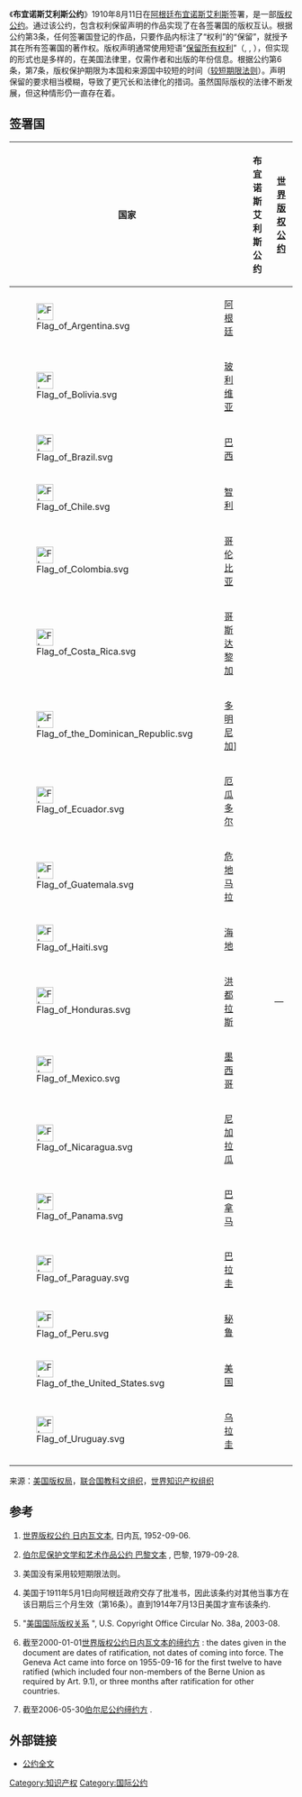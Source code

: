 {{Infobox treaty
| name                = 布宜诺斯艾利斯公约
| long_name           = 文学艺术版权公约
| image               = Buenos Aires Convention Signatories.png
| image_width         =
| caption             = {{legend|#007FFF|公约签署国}}
| type                = 多边
| date_drafted        =
| date_signed         = {{Start date|df=yes|1910|08|11}}
| location_signed     = [[阿根廷|阿根廷]][[布宜诺斯艾利斯|布宜诺斯艾利斯]]
| date_sealed         =
| date_effective      =
| condition_effective =
| date_expiration     =
| negotiators         =
| signatories         =
| parties             = 18
| ratifiers           =
| depositor           = 阿根廷共和国外交部
| language            =
| languages           = [[西班牙文|西班牙文]]、[[英文|英文]]、[[葡萄牙文|葡萄牙文]]、[[法文|法文]]
| wikisource          = en:Buenos Aires Convention
}}
《'''布宜诺斯艾利斯公约'''》1910年8月11日在[[阿根廷|阿根廷]][[布宜诺斯艾利斯|布宜诺斯艾利斯]]签署，是一部[[版权|版权]][[公约|公约]]。通过该公约，包含权利保留声明的作品实现了在各签署国的版权互认。根据公约第3条，任何签署国登记的作品，只要作品内标注了“权利”的“保留”，就授予其在所有签署国的著作权。版权声明通常使用短语“[[保留所有权利|保留所有权利]]”（{{lang-en|all rights reserved}}, {{lang-es|Todos los derechos reservados}}, {{lang-pt|Todos os direitos reservados}}），但实现的形式也是多样的，在美国法律里，仅需作者和出版的年份信息。根据公约第6条，第7条，版权保护期限为本国和来源国中较短的时间（[[较短期限法则|较短期限法则]]）。声明保留的要求相当模糊，导致了更冗长和法律化的措词。虽然国际版权的法律不断发展，但这种情形仍一直存在着。

<!--
The Convention is specifically retained by the [[Universal_Copyright_Convention|Universal Copyright Convention]] (UCC) of 6 September 1952 (Art. 18 Geneva Act),{{ref|UCC}} with the most recent formulation taking precedence in case of conflict. As the Buenos Aires Convention was not modified, the presence of a simple copyright notice was sufficient to ensure mutual recognition of copyright between countries which became parties to the UCC (which only [[Honduras|Honduras]] never did). As of {{Start date|df=yes|2000|08|23}}, all parties to the Buenos Aires Convention are also parties to the [[Berne_Convention_for_the_Protection_of_Literary_and_Artistic_Works|Berne Convention for the Protection of Literary and Artistic Works]], which provides for mutual recognition of copyright without any [[copyright_formalities|formalities]] (Art. 5.2 Berne).{{ref|Berne}}

The Buenos Aires Convention became a "special agreement" in the terms of Article 20 of the Berne Convention. It remains in force, notably for determining the source country of a work and hence the term of protection which is applicable in countries which apply the "rule of the shorter term":{{ref|shorterterm}} when a work is simultaneously published in a Convention State and a non-Convention State, the Convention State will be taken to be the source country regardless of the term of protection in the non-Convention State.
-->

==签署国==
{| class="wikitable"
|-
! colspan=2 | 国家
! 布宜诺斯艾利斯公约
! [[世界版权公约|世界版权公约]]
! [[伯尔尼保护文学和艺术作品公约|伯尔尼公约]]
|-
| [[Image:Flag_of_Argentina.svg|30px]]
| [[阿根廷|阿根廷]]
| {{Start date|df=yes|1950|04|19}}
| {{Start date|df=yes|1958|02|13}}
| {{Start date|df=yes|1967|06|10}}
|-
| [[Image:Flag_of_Bolivia.svg|30px]]
| [[玻利维亚|玻利维亚]]
| {{Start date|df=yes|1914|05|15}}
| {{Start date|df=yes|1990|03|22}}
| {{Start date|df=yes|1993|11|04}}
|-
| [[Image:Flag_of_Brazil.svg|30px]]
| [[巴西|巴西]]
| {{Start date|df=yes|1915|08|31}}
| {{Start date|df=yes|1960|01|13}}
| {{Start date|df=yes|1922|02|09}}
|-
| [[Image:Flag_of_Chile.svg|30px]]
| [[智利|智利]]
| {{Start date|df=yes|1955|06|14}}
| {{Start date|df=yes|1955|09|16}}
| {{Start date|df=yes|1970|06|05}}
|-
| [[Image:Flag_of_Colombia.svg|30px]]
| [[哥伦比亚|哥伦比亚]]
| {{Start date|df=yes|1936|12|23}}
| {{Start date|df=yes|1976|06|18}}
| {{Start date|df=yes|1988|03|07}}
|-
| [[Image:Flag_of_Costa_Rica.svg|30px]]
| [[哥斯达黎加|哥斯达黎加]]
| {{Start date|df=yes|1916|11|30}}
| {{Start date|df=yes|1955|09|16}}
| {{Start date|df=yes|1978|06|10}}
|-
| [[Image:Flag_of_the_Dominican_Republic.svg|30px]]
| [[多明尼加|多明尼加]]]
| {{Start date|df=yes|1912|10|31}}
| {{Start date|df=yes|1983|05|08}}
| {{Start date|df=yes|1997|12|24}}
|-
| [[Image:Flag_of_Ecuador.svg|30px]]
| [[厄瓜多尔|厄瓜多尔]]
| {{Start date|df=yes|1914|04|27}}
| {{Start date|df=yes|1957|06|05}}
| {{Start date|df=yes|1991|10|09}}
|-
| [[Image:Flag_of_Guatemala.svg|30px]]
| [[危地马拉|危地马拉]]
| {{Start date|df=yes|1913|03|28}}
| {{Start date|df=yes|1964|10|28}}
| {{Start date|df=yes|1997|01|11}}
|-
| [[Image:Flag_of_Haiti.svg|30px]]
| [[海地|海地]]
| {{Start date|df=yes|1919|11|27}}
| {{Start date|df=yes|1955|09|16}}
| {{Start date|df=yes|1996|01|11}}
|-
| [[Image:Flag_of_Honduras.svg|30px]]
| [[洪都拉斯|洪都拉斯]]
| {{Start date|df=yes|1914|04|27}}
| —
| {{Start date|df=yes|1990|01|25}}
|-
| [[Image:Flag_of_Mexico.svg|30px]]
| [[墨西哥|墨西哥]]
| {{Start date|df=yes|1964|04|24}}
| {{Start date|df=yes|1957|05|12}}
| {{Start date|df=yes|1967|06|11}}
|-
| [[Image:Flag_of_Nicaragua.svg|30px]]
| [[尼加拉瓜|尼加拉瓜]]
| {{Start date|df=yes|1913|12|15}}
| {{Start date|df=yes|1961|08|16}}
| {{Start date|df=yes|2000|08|23}}
|-
| [[Image:Flag_of_Panama.svg|30px]]
| [[巴拿马|巴拿马]]
| {{Start date|df=yes|1913|11|25}}
| {{Start date|df=yes|1962|10|17}}
| {{Start date|df=yes|1996|06|08}}
|-
| [[Image:Flag_of_Paraguay.svg|30px]]
| [[巴拉圭|巴拉圭]]
| {{Start date|df=yes|1917|09|20}}
| {{Start date|df=yes|1962|03|11}}
| {{Start date|df=yes|1992|01|02}}
|-
| [[Image:Flag_of_Peru.svg|30px]]
| [[秘鲁|秘鲁]]
| {{Start date|df=yes|1920|04|30}}
| {{Start date|df=yes|1963|10|16}}
| {{Start date|df=yes|1988|08|20}}
|-
| [[Image:Flag_of_the_United_States.svg|30px]]
| [[美国|美国]]
| {{Start date|df=yes|1911|08|01}}{{ref|Proclam}}
| {{Start date|df=yes|1955|09|16}}
| {{Start date|df=yes|1989|03|01}}
|-
| [[Image:Flag_of_Uruguay.svg|30px]]
| [[乌拉圭|乌拉圭]]
| {{Start date|df=yes|1919|05|11}}
| {{Start date|df=yes|1993|04|12}}
| {{Start date|df=yes|1967|07|10}}
|-
|}
来源：[[美国版权局|美国版权局]]{{ref|Circ38a}}，[[联合国教科文组织|联合国教科文组织]]{{ref|UCCParties}}，[[世界知识产权组织|世界知识产权组织]]{{ref|BerneParties}}

==参考==
#{{note|UCC}} [https://web.archive.org/web/20121125161930/http://ipmall.info/hosted_resources/lipa/copyrights/The%20Universal%20Copyright%20Convention%20_Geneva%20Text--September.pdf 世界版权公约 日内瓦文本], 日内瓦, 1952-09-06.
#{{note|Berne}} [http://www.wipo.int/treaties/en/ip/berne/trtdocs_wo001.html 伯尔尼保护文学和艺术作品公约 巴黎文本] {{WebCite|url=https://www.webcitation.org/6ALEplYLi?url=http://www.wipo.int/treaties/en/ip/berne/trtdocs_wo001.html |date=20120901013255 |dateformat=iso }}, 巴黎, 1979-09-28.
#{{note|shorterterm}} 美国没有采用较短期限法则。
#{{note|Proclam}} 美国于1911年5月1日向阿根廷政府交存了批准书，因此该条约对其他当事方在该日期后三个月生效（第16条）。直到1914年7月13日美国才宣布该条约.
#{{note|Circ38a}} "[http://www.copyright.gov/circs/circ38a.pdf 美国国际版权关系] {{Wayback|url=http://www.copyright.gov/circs/circ38a.pdf |date=20110407035231 }}", U.S. Copyright Office Circular No. 38a, 2003-08.
#{{note|UCCParties}} 截至2000-01-01[http://www.unesco.org/culture/copyright/html_eng/ucc52ms.pdf 世界版权公约日内瓦文本的缔约方] {{Wayback|url=http://www.unesco.org/culture/copyright/html_eng/ucc52ms.pdf |date=20070621004657 }}: the dates given in the document are dates of ratification, not dates of coming into force. The Geneva Act came into force on 1955-09-16 for the first twelve to have ratified (which included four non-members of the Berne Union as required by Art. 9.1), or three months after ratification for other countries.
#{{note|BerneParties}} 截至2006-05-30[http://www.wipo.int/treaties/en/documents/pdf/berne.pdf 伯尔尼公约缔约方] {{Wayback|url=http://www.wipo.int/treaties/en/documents/pdf/berne.pdf |date=20120417003538 }}.

== 外部链接 ==
{{wikisource|en:Buenos Aires Convention|布宜诺斯艾利斯公约}}
*[https://web.archive.org/web/20061012213626/http://ipmall.info/hosted_resources/lipa/copyrights/The%20Buenos%20Aires%20Convention.pdf#search=%22Buenos%20Aires%20Convention%22 公约全文]

[[Category:知识产权|Category:知识产权]]
[[Category:国际公约|Category:国际公约]]